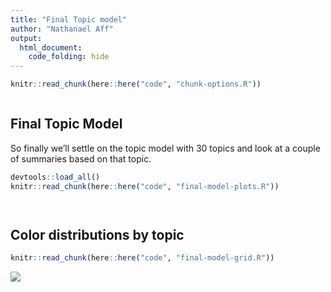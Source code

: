 ```yaml
---
title: "Final Topic model"
author: "Nathanael Aff"
output: 
  html_document:
    code_folding: hide
---
```


```r
knitr::read_chunk(here::here("code", "chunk-options.R"))
```

```r
```

## Final Topic Model

So finally we'll settle on the topic model with 30 topics and look at a couple of summaries based on that topic. 


```r
devtools::load_all()
knitr::read_chunk(here::here("code", "final-model-plots.R"))

```

```r
```

```r
```

## Color distributions by topic 

```r
knitr::read_chunk(here::here("code", "final-model-grid.R"))

```

<!--
```r
```
-->

![](figure/final-col4-grid.png)






